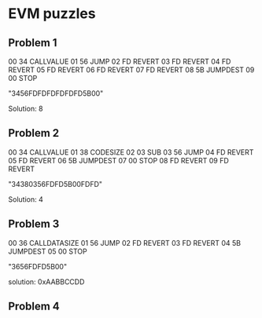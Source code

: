 # EVM puzzles

## Problem 1

00 34 CALLVALUE
01 56 JUMP
02 FD REVERT
03 FD REVERT
04 FD REVERT
05 FD REVERT
06 FD REVERT
07 FD REVERT
08 5B JUMPDEST
09 00 STOP

"3456FDFDFDFDFDFD5B00"

Solution: 8

## Problem 2

00 34 CALLVALUE
01 38 CODESIZE
02 03 SUB
03 56 JUMP
04 FD REVERT
05 FD REVERT
06 5B JUMPDEST
07 00 STOP
08 FD REVERT
09 FD REVERT

"34380356FDFD5B00FDFD"

Solution: 4

## Problem 3

00 36 CALLDATASIZE
01 56 JUMP
02 FD REVERT
03 FD REVERT
04 5B JUMPDEST
05 00 STOP

"3656FDFD5B00"

solution: 0xAABBCCDD

## Problem 4
